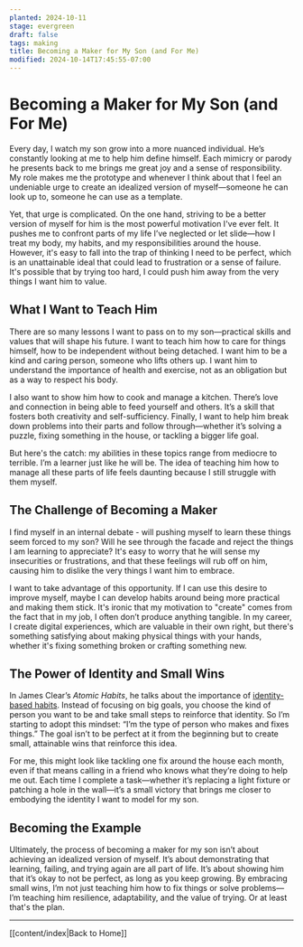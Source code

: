 ```yaml
---
planted: 2024-10-11
stage: evergreen
draft: false
tags: making
title: Becoming a Maker for My Son (and For Me) 
modified: 2024-10-14T17:45:55-07:00
---
```

# Becoming a Maker for My Son (and For Me)

Every day, I watch my son grow into a more nuanced individual. He’s constantly looking at me to help him define himself. Each mimicry or parody he presents back to me brings me great joy and a sense of responsibility. My role makes me the prototype and whenever I think about that I feel an undeniable urge to create an idealized version of myself—someone he can look up to, someone he can use as a template.

Yet, that urge is complicated. On the one hand, striving to be a better version of myself for him is the most powerful motivation I've ever felt. It pushes me to confront parts of my life I’ve neglected or let slide—how I treat my body, my habits, and my responsibilities around the house. However, it's easy to fall into the trap of thinking I need to be perfect, which is an unattainable ideal that could lead to frustration or a sense of failure. It's possible that by trying too hard, I could push him away from the very things I want him to value.

## What I Want to Teach Him

There are so many lessons I want to pass on to my son—practical skills and values that will shape his future. I want to teach him how to care for things himself, how to be independent without being detached. I want him to be a kind and caring person, someone who lifts others up. I want him to understand the importance of health and exercise, not as an obligation but as a way to respect his body.

I also want to show him how to cook and manage a kitchen. There’s love and connection in being able to feed yourself and others. It’s a skill that fosters both creativity and self-sufficiency. Finally, I want to help him break down problems into their parts and follow through—whether it’s solving a puzzle, fixing something in the house, or tackling a bigger life goal.

But here's the catch: my abilities in these topics range from mediocre to terrible. I’m a learner just like he will be. The idea of teaching him how to manage all these parts of life feels daunting because I still struggle with them myself.

## The Challenge of Becoming a Maker

I find myself in an internal debate - will pushing myself to learn these things seem forced to my son? Will he see through the facade and reject the things I am learning to appreciate? It's easy to worry that he will sense my insecurities or frustrations, and that these feelings will rub off on him, causing him to dislike the very things I want him to embrace.

I want to take advantage of this opportunity. If I can use this desire to improve myself, maybe I can develop habits around being more practical and making them stick. It's ironic that my motivation to "create" comes from the fact that in my job, I often don’t produce anything tangible. In my career, I create digital experiences, which are valuable in their own right, but there's something satisfying about making physical things with your hands, whether it's fixing something broken or crafting something new.

## The Power of Identity and Small Wins

In James Clear’s _Atomic Habits_, he talks about the importance of [identity-based habits](https://jamesclear.com/identity-based-habits). Instead of focusing on big goals, you choose the kind of person you want to be and take small steps to reinforce that identity. So I’m starting to adopt this mindset: “I’m the type of person who makes and fixes things.” The goal isn’t to be perfect at it from the beginning but to create small, attainable wins that reinforce this idea.

For me, this might look like tackling one fix around the house each month, even if that means calling in a friend who knows what they’re doing to help me out. Each time I complete a task—whether it’s replacing a light fixture or patching a hole in the wall—it’s a small victory that brings me closer to embodying the identity I want to model for my son.

## Becoming the Example

Ultimately, the process of becoming a maker for my son isn’t about achieving an idealized version of myself. It’s about demonstrating that learning, failing, and trying again are all part of life. It’s about showing him that it’s okay to not be perfect, as long as you keep growing. By embracing small wins, I’m not just teaching him how to fix things or solve problems—I’m teaching him resilience, adaptability, and the value of trying. Or at least that's the plan.

---
[[content/index|Back to Home]]

